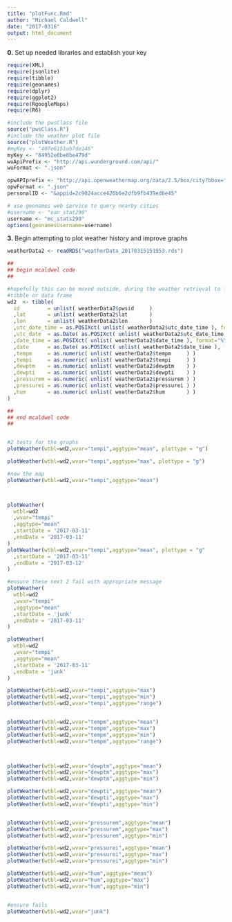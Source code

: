 ```yaml
---
title: "plotFunc.Rmd"
author: "Michael Caldwell"
date: "2017-0316"
output: html_document
---
```



__0.__ Set up needed libraries and establish your key
```r

require(XML)
require(jsonlite)
require(tibble)
require(geonames)
require(dplyr)
require(ggplot2)
require(RgoogleMaps)
require(R6)

#include the pwsClass file
source("pwsClass.R")
#include the weather plot file
source("plotWeather.R")
#myKey <- "407e6151ab7de146"
myKey <- "84952e8be8be479d"
wuApiPrefix <- "http://api.wunderground.com/api/"
wuFormat <- ".json"

opwAPIprefix <- "http://api.openweathermap.org/data/2.5/box/city?bbox="
opwFormat <- ".json"
personalID <- "&appid=2c9024acce426b6e2dfb9fb439ed6e45"

# use geonames web service to query nearby cities
#username <- "nan_stat290"
username <- "mc_stats290"
options(geonamesUsername=username)

```


__3.__ Begin attempting to plot weather history and improve graphs
```r

weatherData2 <- readRDS("weatherData_20170315151953.rds")

##
## begin mcaldwel code
##

#hopefully this can be moved outside, during the weather retrieval to format it into a
#tibble or data frame
wd2  <- tibble(
  id         = unlist( weatherData2$pwsid     )
  ,lat       = unlist( weatherData2$lat       )
  ,lon       = unlist( weatherData2$lon       )
  ,utc_date_time = as.POSIXct( unlist( weatherData2$utc_date_time ), format="%Y-%m-%d-%H-%M" )
  ,utc_date  = as.Date( as.POSIXct( unlist( weatherData2$utc_date_time ), format="%Y-%m-%d-%H-%M" ) )
  ,date_time = as.POSIXct( unlist( weatherData2$date_time ), format="%Y-%m-%d-%H-%M" )
  ,date      = as.Date( as.POSIXct( unlist( weatherData2$date_time ), format="%Y-%m-%d-%H-%M" ) )
  ,tempm     = as.numeric( unlist( weatherData2$tempm     ) )
  ,tempi     = as.numeric( unlist( weatherData2$tempi     ) )
  ,dewptm    = as.numeric( unlist( weatherData2$dewptm    ) )
  ,dewpti    = as.numeric( unlist( weatherData2$dewpti    ) )
  ,pressurem = as.numeric( unlist( weatherData2$pressurem ) )
  ,pressurei = as.numeric( unlist( weatherData2$pressurei ) )
  ,hum       = as.numeric( unlist( weatherData2$hum       ) )
)

##
## end mcaldwel code
##


#2 tests for the graphs
plotWeather(wtbl=wd2,wvar="tempi",aggtype="mean", plottype = "g")

plotWeather(wtbl=wd2,wvar="tempi",aggtype="max", plottype = "g")

#now the map
plotWeather(wtbl=wd2,wvar="tempi",aggtype="mean")



plotWeather(
  wtbl=wd2
  ,wvar="tempi"
  ,aggtype="mean"
  ,startDate = '2017-03-11'
  ,endDate = '2017-03-11'
)
plotWeather(wtbl=wd2,wvar="tempi",aggtype="mean", plottype = "g"
  ,startDate = '2017-03-11'
  ,endDate = '2017-03-12'
)

#ensure these next 2 fail with appropriate message
plotWeather(
  wtbl=wd2
  ,wvar="tempi"
  ,aggtype="mean"
  ,startDate = 'junk'
  ,endDate = '2017-03-11'
)

plotWeather(
  wtbl=wd2
  ,wvar="tempi"
  ,aggtype="mean"
  ,startDate = '2017-03-11'
  ,endDate = 'junk'
)

plotWeather(wtbl=wd2,wvar="tempi",aggtype="max")
plotWeather(wtbl=wd2,wvar="tempi",aggtype="min")
plotWeather(wtbl=wd2,wvar="tempi",aggtype="range")


plotWeather(wtbl=wd2,wvar="tempm",aggtype="mean")
plotWeather(wtbl=wd2,wvar="tempm",aggtype="max")
plotWeather(wtbl=wd2,wvar="tempm",aggtype="min")
plotWeather(wtbl=wd2,wvar="tempm",aggtype="range")



plotWeather(wtbl=wd2,wvar="dewptm",aggtype="mean")
plotWeather(wtbl=wd2,wvar="dewptm",aggtype="max")
plotWeather(wtbl=wd2,wvar="dewptm",aggtype="min")

plotWeather(wtbl=wd2,wvar="dewpti",aggtype="mean")
plotWeather(wtbl=wd2,wvar="dewpti",aggtype="max")
plotWeather(wtbl=wd2,wvar="dewpti",aggtype="min")


plotWeather(wtbl=wd2,wvar="pressurem",aggtype="mean")
plotWeather(wtbl=wd2,wvar="pressurem",aggtype="max")
plotWeather(wtbl=wd2,wvar="pressurem",aggtype="min")

plotWeather(wtbl=wd2,wvar="pressurei",aggtype="mean")
plotWeather(wtbl=wd2,wvar="pressurei",aggtype="max")
plotWeather(wtbl=wd2,wvar="pressurei",aggtype="min")

plotWeather(wtbl=wd2,wvar="hum",aggtype="mean")
plotWeather(wtbl=wd2,wvar="hum",aggtype="max")
plotWeather(wtbl=wd2,wvar="hum",aggtype="min")


#ensure fails
plotWeather(wtbl=wd2,wvar="junk")



```



